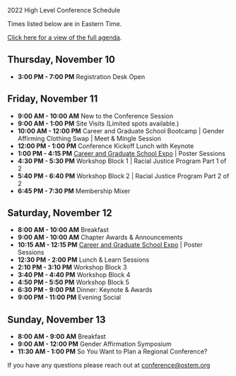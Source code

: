 
<SiteLayout title="Schedule">

<div className="border-b-4 border-mulberry border-solid pb-4 mb-4 text-center">
    <p className="text-5xl font-display font-black">
        2022 High Level Conference Schedule
    </p>
</div>
    
Times listed below are in Eastern Time. <br/>

[Click here for a view of the full agenda](https://whova.com/embedded/event/secondary/fOYrWWErJromxE-RfmI2MYIKMXH8ie78YG06k612QTg%3D/?utc_source=ems).
    

## Thursday, November 10
- **3:00 PM - 7:00 PM**   Registration Desk Open
    
## Friday, November 11
- **9:00 AM - 10:00 AM**   New to the Conference Session
- **9:00 AM - 1:00 PM**    Site Visits (Limited spots available.)
- **10:00 AM - 12:00 PM**  Career and Graduate School Bootcamp | Gender Affirming Clothing Swap | Meet & Mingle Session
- **12:00 PM - 1:00 PM**   Conference Kickoff Lunch with Keynote 
- **1:00 PM - 4:15 PM**	   [Career and Graduate School Expo](https://docs.google.com/document/d/1VTDHJsQ7WGci9WwfWzII3hnkitn2utuVXdQnAiJEPzo/edit?usp=sharing) | Poster Sessions
- **4:30 PM - 5:30 PM**	   Workshop Block 1 | Racial Justice Program Part 1 of 2
- **5:40 PM - 6:40 PM**	   Workshop Block 2 | Racial Justice Program Part 2 of 2
- **6:45 PM - 7:30 PM**	   Membership Mixer

## Saturday, November 12
- **8:00 AM - 10:00 AM**	Breakfast
- **9:00 AM - 10:00 AM**	Chapter Awards & Announcements
- **10:15 AM - 12:15 PM**	[Career and Graduate School Expo](https://docs.google.com/document/d/1VTDHJsQ7WGci9WwfWzII3hnkitn2utuVXdQnAiJEPzo/edit?usp=sharing) | Poster Sessions
- **12:30 PM - 2:00 PM**	Lunch & Learn Sessions
- **2:10 PM - 3:10 PM**	    Workshop Block 3
- **3:40 PM - 4:40 PM**	    Workshop Block 4
- **4:50 PM - 5:50 PM**	    Workshop Block 5
- **6:30 PM - 9:00 PM**	    Dinner: Keynote & Awards
- **9:00 PM - 11:00 PM**	Evening Social

## Sunday, November 13
- **8:00 AM - 9:00 AM**	    Breakfast
- **9:00 AM - 12:00 PM**	Gender Affirmation Symposium
- **11:30 AM - 1:00 PM**	So You Want to Plan a Regional Conference?

If you have any questions please reach out at [conference@ostem.org](mailto:conference@ostem.org?subject=High-Level%20Schedule%20Question%20)

</SiteLayout>
